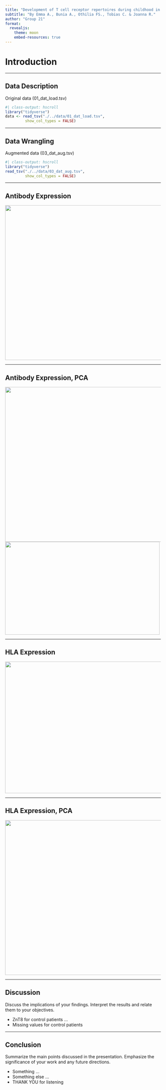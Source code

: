 ```yaml
---
title: "Development of T cell receptor repertoires during childhood in health and disease"
subtitle: "By Emma A., Bunia A., Othilia FS., Tobias C. & Joanna R."
author: "Group 21"
format:
  revealjs: 
    theme: moon
    embed-resources: true
---
```


# Introduction

------------------------------------------------------------------------

## Data Description

Original data (01_dat_load.tsv)

```r
#| class-output: hscroll
library("tidyverse")
data <- read_tsv("./../data/01_dat_load.tsv",
         show_col_types = FALSE)
```

------------------------------------------------------------------------

## Data Wrangling {.scrollable}

Augmented data (03_dat_aug.tsv)
```r
#| class-output: hscroll
library("tidyverse")
read_tsv("./../data/03_dat_aug.tsv",
         show_col_types = FALSE)
```


------------------------------------------------------------------------

## Antibody Expression

![](./../results/05_plot_1.png){width="800" height="500"}

------------------------------------------------------------------------

## Antibody Expression, PCA

![](./../results/06_plot_3.png){.absolute right="300" bottom="10" width="850" height="500"} ![](./../results/06_plot_2.png){.absolute left="600" top="10" width="500" height="300"}

------------------------------------------------------------------------

## HLA Expression

![](./../results/07_plot_1.png){width="900" height="425"}

------------------------------------------------------------------------

## HLA Expression, PCA

![](./../results/08_plot_1.png){.absolute width="850" height="500"}

------------------------------------------------------------------------

## Discussion

Discuss the implications of your findings. Interpret the results and relate them to your objectives.

::: incremental
-   ZnT8 for control patients ...
-   Missing values for control patients
:::

------------------------------------------------------------------------

## Conclusion

Summarize the main points discussed in the presentation. Emphasize the significance of your work and any future directions.

::: incremental
-   Something 
...
-   Something else
... 
-   THANK YOU for listening
:::
